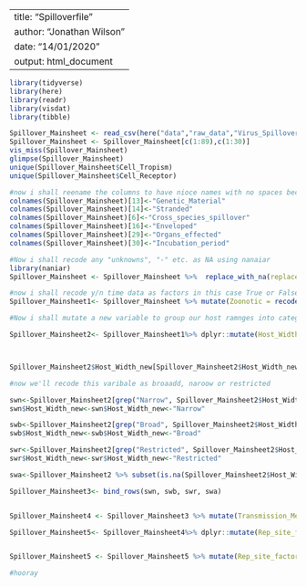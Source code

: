 
---
title: "Spilloverfile"
author: "Jonathan Wilson"
date: "14/01/2020"
output: html_document
---

```{r}
library(tidyverse)
library(here)
library(readr)
library(visdat)
library(tibble)

```
```{r}

Spillover_Mainsheet <- read_csv(here("data","raw_data","Virus_Spillover_p1.csv"))
Spillover_Mainsheet <- Spillover_Mainsheet[c(1:89),c(1:30)]
vis_miss(Spillover_Mainsheet)
glimpse(Spillover_Mainsheet)
unique(Spillover_Mainsheet$Cell_Tropism)
unique(Spillover_Mainsheet$Cell_Receptor)
```
```{r}
#now i shall reename the columns to have nioce names with no spaces because r likes it that way
colnames(Spillover_Mainsheet)[13]<-"Genetic_Material" 
colnames(Spillover_Mainsheet)[14]<-"Stranded"
colnames(Spillover_Mainsheet)[6]<-"Cross_species_spillover"
colnames(Spillover_Mainsheet)[16]<-"Enveloped"
colnames(Spillover_Mainsheet)[29]<-"Organs_effected"
colnames(Spillover_Mainsheet)[30]<-"Incubation_period"
```

```{r}
#Now i shall recode any "unknowns", "-" etc. as NA using nanaiar
library(naniar)
Spillover_Mainsheet <- Spillover_Mainsheet %>%  replace_with_na(replace =  list(Cell_Receptor = "unknown", Cell_Tropism = "unknown", Entry_Mechanism = "unknown", Receptor_Distribution="unknown", Host=c("unknown", "Unknown"), Transmission_Mechanism="unknown", Shedding_Period = c("-", "unknown"), Shedding_Length =c("-", "unknown"), Mortality_Rate =c("-", "unknown"), Cross_species_spillover = "unknown", Transmission_Route = "unknown", Shedding_Route="unknown", Host_Range= c("unknown", "Unknown"),  Replication_Site = "unknown", Within_Host_Spread= "unknown",  Organs_effected= "unknown", Incubation_period=c("unknown", "-")))

#now i shall recode y/n time data as factors in this case True or False
Spillover_Mainsheet1<- Spillover_Mainsheet %>% mutate(Zoonotic = recode(Zoonotic, "n" = F, "y" = T)) %>% mutate(Cross_species_spillover=recode(Cross_species_spillover, "n"=F, "y"=T))  %>% mutate(Vector=recode(Vector, "n"=F, "y"=T))  %>% mutate(Segmented=recode(Segmented, "n"=F, "y"=T))  %>% mutate(Viraemia=recode(Viraemia, "n"=F, "y"=T))%>% mutate(Enveloped=recode(Enveloped, "enveloped"=T))
```
```{r}
#Now i shall mutate a new variable to group our host ramnges into categories whilst still retaining the more specfic info

Spillover_Mainsheet2<- Spillover_Mainsheet1%>% dplyr::mutate(Host_Width_new = Host_Range)



Spillover_Mainsheet2$Host_Width_new[Spillover_Mainsheet2$Host_Width_new=="Narrow (bats)"] <- "Narrow (Bats)"

#now we'll recode this varibale as broaadd, naroow or restricted

swn<-Spillover_Mainsheet2[grep("Narrow", Spillover_Mainsheet2$Host_Width_new), ]
swn$Host_Width_new<-swn$Host_Width_new<-"Narrow"

swb<-Spillover_Mainsheet2[grep("Broad", Spillover_Mainsheet2$Host_Width_new),]
swb$Host_Width_new<-swb$Host_Width_new<-"Broad"

swr<-Spillover_Mainsheet2[grep("Restricted", Spillover_Mainsheet2$Host_Width_new),]
swr$Host_Width_new<-swr$Host_Width_new<-"Restricted"

swa<-Spillover_Mainsheet2 %>% subset(is.na(Spillover_Mainsheet2$Host_Width_new))

Spillover_Mainsheet3<- bind_rows(swn, swb, swr, swa)


Spillover_Mainsheet4 <- Spillover_Mainsheet3 %>% mutate(Transmission_Mechanism=recode(Transmission_Mechanism, "Direct/indirect contact"= "Both", "Aerosol infection and direct contact"= "Both"))

```

```{r}
Spillover_Mainsheet5<- Spillover_Mainsheet4%>% dplyr::mutate(Rep_site_factor = Replication_Site)


Spillover_Mainsheet5 <- Spillover_Mainsheet5 %>% mutate(Rep_site_factor=recode(Rep_site_factor, "Respiratory tract epithelium" = "Respiratory_Epithelium", "Upper and lower respiratory tract epithelium" = "Respiratory_Epithelium", "Lungs (bronquiolar epithelial cells)" = "Respiratory_Epithelium", "Lungs (bronchial epithelial cells)" = "Respiratory_Epithelium"  ,"Upper and lower respiratory tract epithelium"="Respiratory_Epithelium",  "Respiratory ciliated epithelium"="Respiratory_Epithelium", "Respiratory tract"  = "Respiratory_Epithelium" , "Nasopharyngeal epithelium"  = "Respiratory_Epithelium",  "Spinal cord and brain (nervous tissues)"= "Neural_Tissue",  "Peripheral, central and autonomic nervous systems (astrocytes, Schwann cells, ependymal cells)" = "Neural_Tissue", "Striated or connective tissue at the inoculation site" = "Muscle Tissue", "Salivary glands and regional lymph nodes" = "Lymphnodes and salivary glands"))

#hooray
```